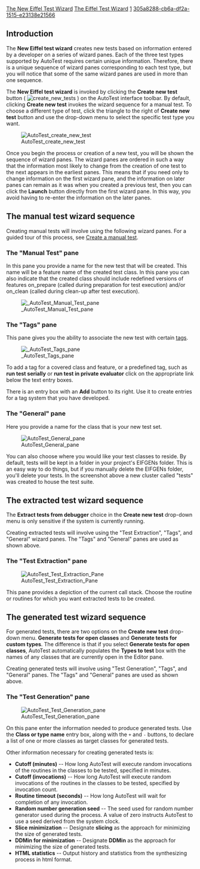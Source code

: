 [[Property:title|The New Eiffel Test Wizard]]
[[Property:link_title|The Eiffel Test Wizard]]
[[Property:weight|1]]
[[Property:uuid|305a8288-cb6a-df2a-1515-e23138e21566]]
{{UpdateNeeded}}


{{UnderConstruction}}


==Introduction==


{{note| '''To users of V6.6 and later:''' As of V6.6, the New Eiffel test wizard panes have changed somewhat from this documentation. V6.6 introduces the ability to store certain preferred values for creating tests. The advantage is that one need not enter this information on wizard panes each time a test is created. Because preferred values can be stored, the panes containing the values more likely to change between test creations are presented earlier than other panes. In previous versions, these panes were presented later, as shown in this documentation. The documentation will be updated in the future to reflect the newer wizard sequences and pane layouts. }}


The '''New Eiffel test wizard''' creates new tests based on information entered by a developer on a series of wizard panes. Each of the three test types supported by AutoTest requires certain unique information. Therefore, there is a unique sequence of wizard panes corresponding to each test type, but you will notice that some of the same wizard panes are used in more than one sequence. 

The '''New Eiffel test wizard''' is invoked by clicking the '''Create new test''' button ( [[Image:create new tests]] ) on the AutoTest interface toolbar. By default, clicking '''Create new test''' invokes the wizard sequence for a manual test. To choose a different type of test, click the triangle to the right of '''Create new test''' button and use the drop-down menu to select the specific test type you want.


[[Image:AutoTest create new test]]


Once you begin the process or creation of a new test, you will be shown the sequence of wizard panes. The wizard panes are ordered in such a way that the information most likely to change from the creation of one test to the next appears in the earliest panes. This means that if you need only to change information on the first wizard pane, and the information on later panes can remain as it was when you created a previous test, then you can click the '''Launch''' button directly from the first wizard pane. In this way, you avoid having to re-enter the information on the later panes.


==The manual test wizard sequence==


Creating manual tests will involve using the following wizard panes. For a guided tour of this process, see [[Create a manual test]].


===The "Manual Test" pane===


In this pane you provide a name for the new test that will be created. This name will be a feature name of the created test class. In this pane you can also indicate that the created class should include redefined versions of features <eiffel>on_prepare</eiffel> (called during preparation for test execution) and/or <eiffel>on_clean</eiffel> (called during clean-up after test execution).


[[Image: AutoTest Manual Test pane]]


===The "Tags" pane===

This pane gives you the ability to associate the new test with certain [[Create a manual test#About Tags|tags]].


[[Image: AutoTest Tags pane]]


To add a tag for a covered class and feature, or a predefined tag, such as '''run test serially''' or '''run test in private evaluator''' click on the appropriate link below the text entry boxes.

There is an entry box with an '''Add''' button to its right. Use it to create entries for a tag system that you have developed. 


===The "General" pane===

Here you provide a name for the class that is your new test set. 


[[Image:AutoTest General pane]]


You can also choose where you would like your test classes to reside. By default, tests will be kept in a folder in your project's EIFGENs folder. This is an easy way to do things, but if you manually delete the EIFGENs folder, you'll delete your tests. In the screenshot above a new cluster called "tests" was created to house the test suite.



==The extracted test wizard sequence==


The '''Extract tests from debugger''' choice in the '''Create new test''' drop-down menu is only sensitive if the system is currently running. 

Creating extracted tests will involve using the "Test Extraction", "Tags", and "General" wizard panes. The "Tags" and "General" panes are used as shown above.


===The "Test Extraction" pane===


[[Image:AutoTest Test Extraction Pane]]


This pane provides a depiction of the current call stack. Choose the routine or routines for which you want extracted tests to be created.


==The generated test wizard sequence==

For generated tests, there are two options on the '''Create new test''' drop-down menu. '''Generate tests for open classes''' and '''Generate tests for custom types'''. The difference is that if you select '''Generate tests for open classes''', AutoTest automatically populates the '''Types to test''' box with the names of any classes that are currently open in the Editor pane. 

Creating generated tests will involve using "Test Generation", "Tags", and "General" panes. The "Tags" and "General" panes are used as shown above.


===The "Test Generation" pane===


[[Image:AutoTest Test Generation pane]]


On this pane enter the information needed to produce generated tests. Use the '''Class or type name''' entry box, along with the <code>+</code> and <code>-</code> buttons, to declare a list of one or more classes as target classes for generated tests. 

Other information necessary for creating generated tests is:

*'''Cutoff (minutes)''' -- How long AutoTest will execute random invocations of the routines in the classes to be tested, specified in minutes.
*'''Cutoff (invocations)''' -- How long AutoTest will execute random invocations of the routines in the classes to be tested, specified by invocation count.
*'''Routine timeout (seconds)''' -- How long AutoTest will wait for completion of any invocation.
*'''Random number generation seed''' -- The seed used for random number generator used during the process. A value of zero instructs AutoTest to use a seed derived from the system clock.
*'''Slice minimization''' -- Designate '''slicing''' as the approach for minimizing the size of generated tests.
*'''DDMin for minimization''' -- Designate '''DDMin''' as the approach for minimizing the size of generated tests.
*'''HTML statistics''' -- Output history and statistics from the synthesizing process in html format.


